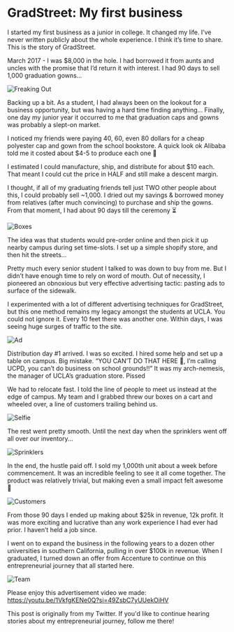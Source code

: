 # GradStreet: My first business

I started my first business as a junior in college. It changed my life. I’ve never written publicly about the whole experience. I think it’s time to share. This is the story of GradStreet.

March 2017 - I was $8,000 in the hole. I had borrowed it from aunts and uncles with the promise that I’d return it with interest. I had 90 days to sell 1,000 graduation gowns...

![Freaking Out](/gradstreet/freaking-out.png)

Backing up a bit. As a student, I had always been on the lookout for a business opportunity, but was having a hard time finding anything... Finally, one day my junior year it occurred to me that graduation caps and gowns was probably a slept-on market.

I noticed my friends were paying 40, 60, even 80 dollars for a cheap polyester cap and gown from the school bookstore. A quick look ok Alibaba told me it costed about $4-5 to produce each one 👀

I estimated I could manufacture, ship, and distribute for about $10 each. That meant I could cut the price in HALF and still make a descent margin.

I thought, if all of my graduating friends tell just TWO other people about this, I could probably sell ~1,000. I dried out my savings & borrowed money from relatives (after much convincing) to purchase and ship the gowns. From that moment, I had about 90 days till the ceremony ⏳

![Boxes](/gradstreet/boxes.png)

The idea was that students would pre-order online and then pick it up nearby campus during set time-slots. I set up a simple shopify store, and then hit the streets...

Pretty much every senior student I talked to was down to buy from me. But I didn’t have enough time to rely on word of mouth. Out of necessity, I pioneered an obnoxious but very effective advertising tactic: pasting ads to surface of the sidewalk.

I experimented with a lot of different advertising techniques for GradStreet, but this one method remains my legacy amongst the students at UCLA. You could not ignore it. Every 10 feet there was another one. Within days, I was seeing huge surges of traffic to the site.

![Ad](/gradstreet/ad.png)

Distribution day #1 arrived. I was so excited. I hired some help and set up a table on campus. Big mistake. “YOU CAN’T DO THAT HERE 👿, I’m calling UCPD, you can’t do business on school grounds!!” It was my arch-nemesis, the manager of UCLA’s graduation store. Pissed

We had to relocate fast. I told the line of people to meet us instead at the edge of campus. My team and I grabbed threw our boxes on a cart and wheeled over, a line of customers trailing behind us.

![Selfie](/gradstreet/selfie.png)

The rest went pretty smooth. Until the next day when the sprinklers went off all over our inventory...

![Sprinklers](/gradstreet/sprinklers.png)

In the end, the hustle paid off. I sold my 1,000th unit about a week before commencement. It was an incredible feeling to see it all come together. The product was relatively trivial, but making even a small impact felt awesome 🤩

![Customers](/gradstreet/customers.png)

From those 90 days I ended up making about $25k in revenue, 12k profit. It was more exciting and lucrative than any work experience I had ever had prior. I haven’t held a job since.

I went on to expand the business in the following years to a dozen other universities in southern California, pulling in over $100k in revenue. When I graduated, I turned down an offer from Accenture to continue on this entrepreneurial journey that all started here.

![Team](/gradstreet/team.png)

Please enjoy this advertisement video we made: https://youtu.be/1VkfgKENe0Q?si=49ZsbC7yUUekOiHV

This post is originally from my Twitter. If you'd like to continue hearing stories about my entrepreneurial journey, follow me there!